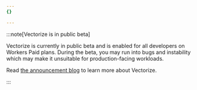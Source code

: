 ```yaml
---
{}

---
```


:::note[Vectorize is in public beta]


Vectorize is currently in public beta and is enabled for all developers on Workers Paid plans. During the beta, you may run into bugs and instability which may make it unsuitable for production-facing workloads.

Read [the announcement blog](https://blog.cloudflare.com/vectorize-vector-database-open-beta/) to learn more about Vectorize.


:::
